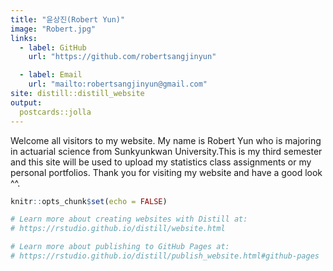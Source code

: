 ```yaml
---
title: "윤상진(Robert Yun)"
image: "Robert.jpg"
links:
  - label: GitHub
    url: "https://github.com/robertsangjinyun"

  - label: Email
    url: "mailto:robertsangjinyun@gmail.com"
site: distill::distill_website
output:
  postcards::jolla
---
```

Welcome all visitors to my website. My name is Robert Yun who is majoring in actuarial science from Sunkyunkwan University.This is my third semester and this site will be used to upload my statistics class assignments or my personal portfolios. Thank you for visiting my website and have a good look ^^.
```r
knitr::opts_chunk$set(echo = FALSE)

# Learn more about creating websites with Distill at:
# https://rstudio.github.io/distill/website.html

# Learn more about publishing to GitHub Pages at:
# https://rstudio.github.io/distill/publish_website.html#github-pages

```

